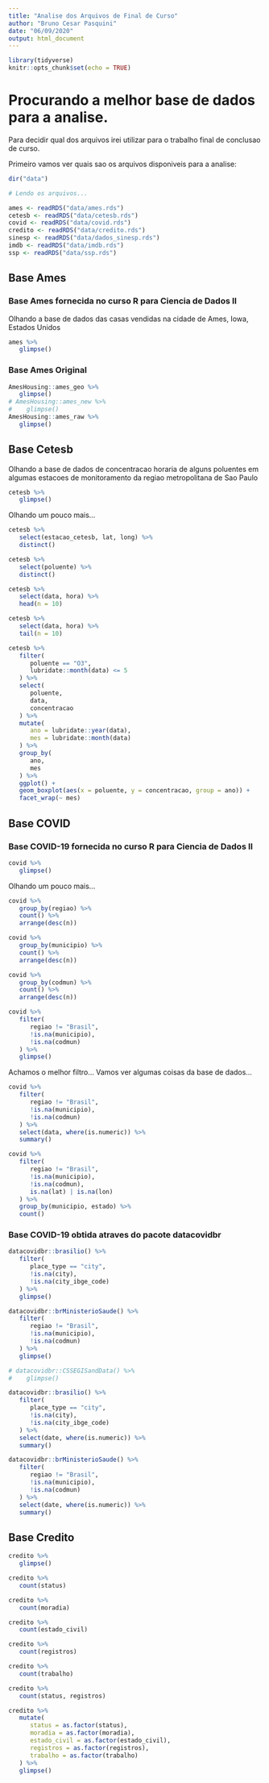 ```yaml
---
title: "Analise dos Arquivos de Final de Curso"
author: "Bruno Cesar Pasquini"
date: "06/09/2020"
output: html_document
---
```


```r
library(tidyverse)
knitr::opts_chunk$set(echo = TRUE)
```

# Procurando a melhor base de dados para a analise.

Para decidir qual dos arquivos irei utilizar para o trabalho final de conclusao de curso.

Primeiro vamos ver quais sao os arquivos disponiveis para a analise:

```r
dir("data")
```

```r
# Lendo os arquivos...

ames <- readRDS("data/ames.rds")
cetesb <- readRDS("data/cetesb.rds")
covid <- readRDS("data/covid.rds")
credito <- readRDS("data/credito.rds")
sinesp <- readRDS("data/dados_sinesp.rds")
imdb <- readRDS("data/imdb.rds")
ssp <- readRDS("data/ssp.rds")
```


## Base Ames

### Base Ames fornecida no curso R para Ciencia de Dados II

Olhando a base de dados das casas vendidas na cidade de Ames, Iowa, Estados Unidos

```r
ames %>% 
   glimpse()
```

### Base Ames Original

```r
AmesHousing::ames_geo %>% 
   glimpse()
# AmesHousing::ames_new %>% 
#    glimpse()
AmesHousing::ames_raw %>% 
   glimpse()
```


## Base Cetesb

Olhando a base de dados de concentracao horaria de alguns poluentes em algumas estacoes de monitoramento da regiao metropolitana de Sao Paulo

```r
cetesb %>% 
   glimpse()
```
Olhando um pouco mais...

```r
cetesb %>% 
   select(estacao_cetesb, lat, long) %>% 
   distinct()
```

```r
cetesb %>% 
   select(poluente) %>% 
   distinct()
```

```r
cetesb %>% 
   select(data, hora) %>% 
   head(n = 10)

cetesb %>% 
   select(data, hora) %>% 
   tail(n = 10)
```

```r
cetesb %>% 
   filter(
      poluente == "O3",
      lubridate::month(data) <= 5
   ) %>% 
   select(
      poluente,
      data,
      concentracao
   ) %>% 
   mutate(
      ano = lubridate::year(data),
      mes = lubridate::month(data)
   ) %>% 
   group_by(
      ano,
      mes
   ) %>% 
   ggplot() +
   geom_boxplot(aes(x = poluente, y = concentracao, group = ano)) +
   facet_wrap(~ mes)
```


## Base COVID

### Base COVID-19 fornecida no curso R para Ciencia de Dados II

```r
covid %>% 
   glimpse()
```
Olhando um pouco mais...
```r
covid %>% 
   group_by(regiao) %>% 
   count() %>% 
   arrange(desc(n))

covid %>% 
   group_by(municipio) %>% 
   count() %>% 
   arrange(desc(n))

covid %>% 
   group_by(codmun) %>% 
   count() %>% 
   arrange(desc(n))
```
```r
covid %>% 
   filter(
      regiao != "Brasil",
      !is.na(municipio),
      !is.na(codmun)
   ) %>% 
   glimpse()
```

Achamos o melhor filtro... Vamos ver algumas coisas da base de dados...
```r
covid %>% 
   filter(
      regiao != "Brasil",
      !is.na(municipio),
      !is.na(codmun)
   ) %>% 
   select(data, where(is.numeric)) %>% 
   summary()
```
```r
covid %>% 
   filter(
      regiao != "Brasil",
      !is.na(municipio),
      !is.na(codmun),
      is.na(lat) | is.na(lon)
   ) %>% 
   group_by(municipio, estado) %>% 
   count()
```

### Base COVID-19 obtida atraves do pacote datacovidbr

```r
datacovidbr::brasilio() %>% 
   filter(
      place_type == "city",
      !is.na(city),
      !is.na(city_ibge_code)
   ) %>% 
   glimpse()

datacovidbr::brMinisterioSaude() %>% 
   filter(
      regiao != "Brasil",
      !is.na(municipio),
      !is.na(codmun)
   ) %>% 
   glimpse()

# datacovidbr::CSSEGISandData() %>% 
#    glimpse()
```

```r
datacovidbr::brasilio() %>% 
   filter(
      place_type == "city",
      !is.na(city),
      !is.na(city_ibge_code)
   ) %>% 
   select(date, where(is.numeric)) %>% 
   summary()

datacovidbr::brMinisterioSaude() %>% 
   filter(
      regiao != "Brasil",
      !is.na(municipio),
      !is.na(codmun)
   ) %>% 
   select(date, where(is.numeric)) %>% 
   summary()
```

## Base Credito
```r
credito %>% 
   glimpse()
```
```r
credito %>% 
   count(status)

credito %>% 
   count(moradia)

credito %>% 
   count(estado_civil)

credito %>% 
   count(registros)

credito %>% 
   count(trabalho)

credito %>% 
   count(status, registros)
```

```r
credito %>% 
   mutate(
      status = as.factor(status),
      moradia = as.factor(moradia),
      estado_civil = as.factor(estado_civil),
      registros = as.factor(registros),
      trabalho = as.factor(trabalho)
   ) %>% 
   glimpse()
```
